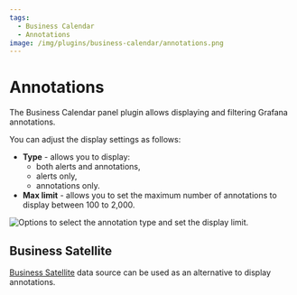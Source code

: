 ```yaml
---
tags:
  - Business Calendar
  - Annotations
image: /img/plugins/business-calendar/annotations.png
---
```



# Annotations

The Business Calendar panel plugin allows displaying and filtering Grafana annotations.

You can adjust the display settings as follows:

- **Type** - allows you to display:
  - both alerts and annotations,
  - alerts only,
  - annotations only.
- **Max limit** - allows you to set the maximum number of annotations to display between 100 to 2,000.

<Image
  title="Options to select the annotation type and set the display limit."
  src="/img/plugins/business-calendar/annotations.png"
/>

## Business Satellite

[Business Satellite](/plugins/business-satellite/annotations/) data source can be used as an alternative to display annotations.
